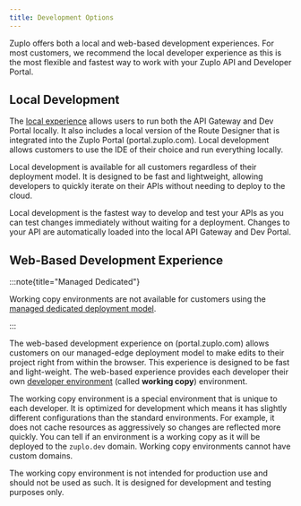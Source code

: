 ```yaml
---
title: Development Options
---
```


Zuplo offers both a local and web-based development experiences. For most
customers, we recommend the local developer experience as this is the most
flexible and fastest way to work with your Zuplo API and Developer Portal.

## Local Development

The [local experience](./local-development.mdx) allows users to run both the API
Gateway and Dev Portal locally. It also includes a local version of the Route
Designer that is integrated into the Zuplo Portal (portal.zuplo.com). Local
development allows customers to use the IDE of their choice and run everything
locally.

Local development is available for all customers regardless of their deployment
model. It is designed to be fast and lightweight, allowing developers to quickly
iterate on their APIs without needing to deploy to the cloud.

Local development is the fastest way to develop and test your APIs as you can
test changes immediately without waiting for a deployment. Changes to your API
are automatically loaded into the local API Gateway and Dev Portal.

## Web-Based Development Experience

:::note{title="Managed Dedicated"}

Working copy environments are not available for customers using the
[managed dedicated deployment model](../dedicated/overview.mdx).

:::

The web-based development experience on (portal.zuplo.com) allows customers on
our managed-edge deployment model to make edits to their project right from
within the browser. This experience is designed to be fast and light-weight. The
web-based experience provides each developer their own
[developer environment](./environments.mdx) (called **working copy**)
environment.

The working copy environment is a special environment that is unique to each
developer. It is optimized for development which means it has slightly different
configurations than the standard environments. For example, it does not cache
resources as aggressively so changes are reflected more quickly. You can tell if
an environment is a working copy as it will be deployed to the `zuplo.dev`
domain. Working copy environments cannot have custom domains.

The working copy environment is not intended for production use and should not
be used as such. It is designed for development and testing purposes only.
